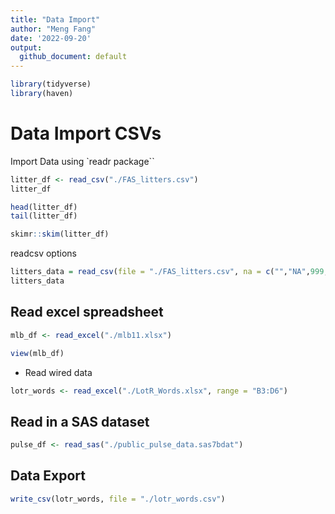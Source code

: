 ```yaml
---
title: "Data Import"
author: "Meng Fang"
date: '2022-09-20'
output:
  github_document: default
---
```


```r
library(tidyverse)
library(haven)
```


# Data Import CSVs

Import Data using `readr package``

```r
litter_df <- read_csv("./FAS_litters.csv")
litter_df
```
```r
head(litter_df)
tail(litter_df)
```


```r
skimr::skim(litter_df)
```

readcsv options

```r
litters_data = read_csv(file = "./FAS_litters.csv", na = c("","NA",999,88), skip = 2)
litters_data
```

## Read excel spreadsheet

```r
mlb_df <- read_excel("./mlb11.xlsx")
```

```r
view(mlb_df)
```

- Read wired data

```r
lotr_words <- read_excel("./LotR_Words.xlsx", range = "B3:D6")
```

## Read in a SAS dataset

```r
pulse_df <- read_sas("./public_pulse_data.sas7bdat")
```

## Data Export

```r
write_csv(lotr_words, file = "./lotr_words.csv")
```

